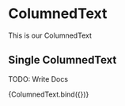 
<Meta title="components/ColumnedText" decorators={[withDesign]} />

# ColumnedText

This is our ColumnedText

## Single ColumnedText

TODO: Write Docs

<Canvas>
  <Story
    name="Single ColumnedText"
    parameters={{
      design: {
        type: 'figma',
        url: '',
      },
    }}
    args={{}}
  >
    {ColumnedText.bind({})}
  </Story>
</Canvas>

<ArgsTable of={ColumnedText} />
